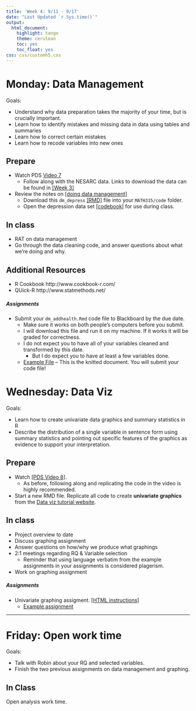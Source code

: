 ```yaml
---
title: 'Week 4: 9/11 - 9/17'
date: "Last Updated `r Sys.time()`"
output:
  html_document:
    highlight: tango
    theme: cerulean
    toc: yes
    toc_float: yes
css: css/customh5.css
---
```



# Monday: Data Management
Goals: 

* Understand why data preparation takes the majority of your time, but is crucially important. 
* Learn how to identify mistakes and missing data in data using tables and summaries
* Learn how to correct certain mistakes
* Learn how to recode variables into new ones


## Prepare 
* Watch PDS [Video 7](http://passiondrivenstatistics.com/2016/01/08/r-chapter-7/)
    - Follow along with the NESARC data. Links to download the data can be found in [[Week 3]](https://norcalbiostat.github.io/MATH315/wk03.html)
* Review the notes on [[doing data management]](https://norcalbiostat.netlify.com/lec/doing-dm)
    - Download this `dm_depress` [[RMD]](docs/dm_depress.Rmd) file into your `MATH315/code` folder. 
    - Open the depression data set [[codebook]](https://norcalbiostat.netlify.com/data/DepressCodebook.txt) for use during class. 

## In class
* RAT on data management
* Go through the data cleaning code, and answer questions about what we're doing and why.
    

## Additional Resources
* R Cookbook http://www.cookbook-r.com/
* QUick-R http://www.statmethods.net/


##### Assignments
* Submit your `dm_addhealth.Rmd` code file to Blackboard by the due date. 
    - Make sure it works on both people's computers before you submit. 
    - I will download this file and run it on my machine. If it works it will be graded for correctness. 
    - I do not expect you to have all of your variables cleaned and transformed by this date.
        * But I do expect you to have at least a few variables done. 
    - [Example File](hw/dm_addhealth.html) -- This is the knitted document. You will submit your code file!


# Wednesday: Data Viz
Goals: 

* Learn how to create univariate data graphics and summary statistics in R
* Describe the distribution of a single variable in sentence form using summary statistics and pointing out specific features of the graphics as evidence to support your interpretation. 


## Prepare
* Watch [[PDS Video 8]](http://passiondrivenstatistics.com/2016/01/20/r-chapter-8/). 
    - As before, following along and replicating the code in the video is highly recommended. 
* Start a new RMD file. Replicate all code to create **univariate graphics** from the [Data viz tutorial website](https://norcalbiostat.github.io/MATH130/materials/day56-data-viz.html). 


## In class
* Project overview to date
* Discuss graphing assignment
* Answer questions on how/why we produce what graphings
* 2:1 meetings regarding RQ & Variable selection
  - Reminder that using language verbatim from the example assignments in your assignments is considered plagerism. 
* Work on graphing assignment

##### Assignments
* Univariate graphing assigment. [[HTML instructions]](hw/univ_graphing.html)
    - [Example assignment](docs/Univariate Graphing Assignment Examples.pdf)


----

# Friday: Open work time 
Goals: 

* Talk with Robin about your RQ and selected variables. 
* Finish the two previous assignments on data management and graphing. 


## In Class
Open analysis work time. 

